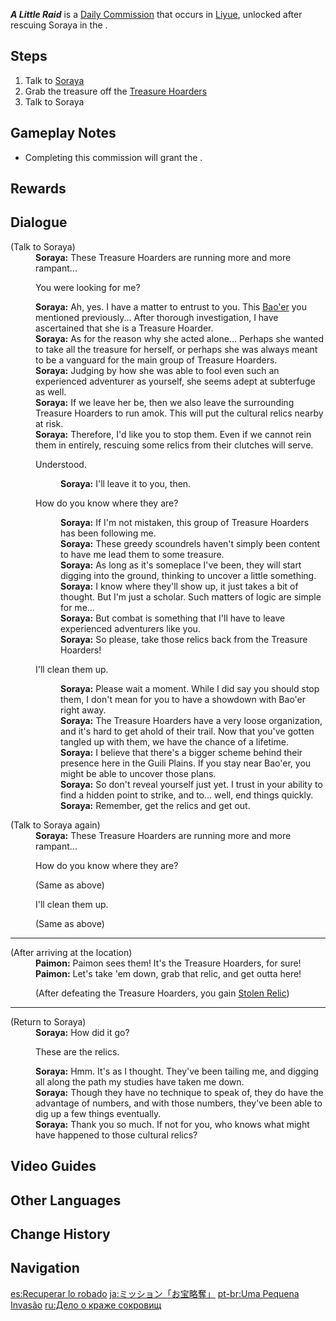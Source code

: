 {{Quest Infobox
|id            = 22009
|type          = Commission
|image         = Commission A Little Raid.png
|startLocation = [[Wangshu Inn]], [[Liyue]]
|region        = Liyue
|area          = Bishui Plain
|subarea       = Wangshu Inn
|characters    = Paimon; Soraya; Traveler
|npc           = Soraya
|requirement   = Requires completing the Box of Gadgets version of the {{Quest|The Lost Relic}}.
|prev          = The Lost Relic
|otherRewards  = * AR-Dependent Rewards
* Grants the {{Achievement|Scholarly Pretensions}}
}}
'''''A Little Raid''''' is a [[Daily Commission]] that occurs in [[Liyue]], unlocked after rescuing Soraya in the {{Quest|The Lost Relic}}.

==Steps==
# Talk to [[Soraya]]
# Grab the treasure off the [[Treasure Hoarders]] {{Enemy List|Treasure Hoarders: Scout;Treasure Hoarders: Marksman*2;Treasure Hoarders: Gravedigger}}
# Talk to Soraya

==Gameplay Notes==
* Completing this commission will grant the {{Achievement|Scholarly Pretensions}}.

==Rewards==
{{Commission Rewards|full}}

==Dialogue==
{{Quest Description|Soraya is fed up with those Treasure Hoarders constantly digging up relics. She's looking for someone who can help put a stop to them once and for all.}}
{{Dialogue Start}}
;(Talk to Soraya)
:'''Soraya:''' These Treasure Hoarders are running more and more rampant...
:{{DIcon}} You were looking for me?
:'''Soraya:''' Ah, yes. I have a matter to entrust to you. This [[Bao'er]] you mentioned previously... After thorough investigation, I have ascertained that she is a Treasure Hoarder.
:'''Soraya:''' As for the reason why she acted alone... Perhaps she wanted to take all the treasure for herself, or perhaps she was always meant to be a vanguard for the main group of Treasure Hoarders.
:'''Soraya:''' Judging by how she was able to fool even such an experienced adventurer as yourself, she seems adept at subterfuge as well.
:'''Soraya:''' If we leave her be, then we also leave the surrounding Treasure Hoarders to run amok. This will put the cultural relics nearby at risk.
:'''Soraya:''' Therefore, I'd like you to stop them. Even if we cannot rein them in entirely, rescuing some relics from their clutches will serve.
:{{DIcon}} Understood.
::'''Soraya:''' I'll leave it to you, then.
:{{DIcon}} How do you know where they are?
::'''Soraya:''' If I'm not mistaken, this group of Treasure Hoarders has been following me.
::'''Soraya:''' These greedy scoundrels haven't simply been content to have me lead them to some treasure.
::'''Soraya:''' As long as it's someplace I've been, they will start digging into the ground, thinking to uncover a little something.
::'''Soraya:''' I know where they'll show up, it just takes a bit of thought. But I'm just a scholar. Such matters of logic are simple for me...
::'''Soraya:''' But combat is something that I'll have to leave experienced adventurers like you.
::'''Soraya:''' So please, take those relics back from the Treasure Hoarders!
:{{DIcon}} I'll clean them up.
::'''Soraya:''' Please wait a moment. While I did say you should stop them, I don't mean for you to have a showdown with Bao'er right away.
::'''Soraya:''' The Treasure Hoarders have a very loose organization, and it's hard to get ahold of their trail. Now that you've gotten tangled up with them, we have the chance of a lifetime.
::'''Soraya:''' I believe that there's a bigger scheme behind their presence here in the Guili Plains. If you stay near Bao'er, you might be able to uncover those plans.
::'''Soraya:''' So don't reveal yourself just yet. I trust in your ability to find a hidden point to strike, and to... well, end things quickly.
::'''Soraya:''' Remember, get the relics and get out.

;(Talk to Soraya again)
:'''Soraya:''' These Treasure Hoarders are running more and more rampant...
:{{DIcon}} How do you know where they are?
:;(Same as above)
:{{DIcon}} I'll clean them up.
:;(Same as above)
----
;(After arriving at the location)
:'''Paimon:''' Paimon sees them! It's the Treasure Hoarders, for sure!
:'''Paimon:''' Let's take 'em down, grab that relic, and get outta here!
:;(After defeating the Treasure Hoarders, you gain [[Stolen Relic]])
----
;(Return to Soraya)
:'''Soraya:''' How did it go?
:{{DIcon}} These are the relics.
:'''Soraya:''' Hmm. It's as I thought. They've been tailing me, and digging all along the path my studies have taken me down.
:'''Soraya:''' Though they have no technique to speak of, they do have the advantage of numbers, and with those numbers, they've been able to dig up a few things eventually.
:'''Soraya:''' Thank you so much. If not for you, who knows what might have happened to those cultural relics?
{{Dialogue End}}

==Video Guides==
{{EVT
|video1   = https://youtu.be/4iNoDF-nAKo
|caption1 = The Lost Relic & A Little Raid "Scholarly Pretensions" Achievement.
}}

==Other Languages==
{{Other Languages
|en      = A Little Raid
|zhs     = 「夺宝」小行动
|zhs_rm  = "Duó Bǎo" Xiǎo Xíngdòng
|zht     = 「奪寶」小行動
|zht_rm  = "Duó Bǎo" Xiǎo Xíngdòng
|zh_tl   = "Treasure Hunting" Activity
|ja      = ミッション「お宝略奪」
|ja_rm   = Misshon "Otakara Ryakudatsu"
|ja_tl   = Mission "Treasure Pillage"
|ko      = 「보물 빼앗기」 작전
|ko_rm   = "Bomul Ppae'atgi" Jakjeon
|ko_tl   = "Treasure Snatch" Operation
|es      = Recuperar lo robado
|es_tl   = Getting Back What Was Stolen
|fr      = Pilleurs & reliques
|fr_tl   = Looters & Relics
|ru      = Дело о краже сокровищ
|ru_tl   = Thing About Treasure Theft
|th      = ปฏิบัติการยึดสมบัติ
|th_rm   = Patibatkan Yuet Sombat
|th_tl   = Treasure-Seizing Operation
|vi      = Lấy Cắp bảo Vật
|vi_tl   = 
|de      = Ein kleiner Raubzug
|de_tl   = A Little Raid
|id      = Hentikan perampokan
|id_tl   = Stop the robbery
|pt      = Uma Pequena Invasão
|pt_tl   = A Little Invasion
|tr      = Ufak Bir Baskın
|tr_tl   = A Little Raid
|it      = Caccia al tesoro
|it_tl   = Treasure Hunt
}}

==Change History==
{{Change History|1.0}}

==Navigation==
{{Commission Navbox|Liyue|In Series}}

[[es:Recuperar lo robado]]
[[ja:ミッション「お宝略奪」]]
[[pt-br:Uma Pequena Invasão]]
[[ru:Дело о краже сокровищ]]